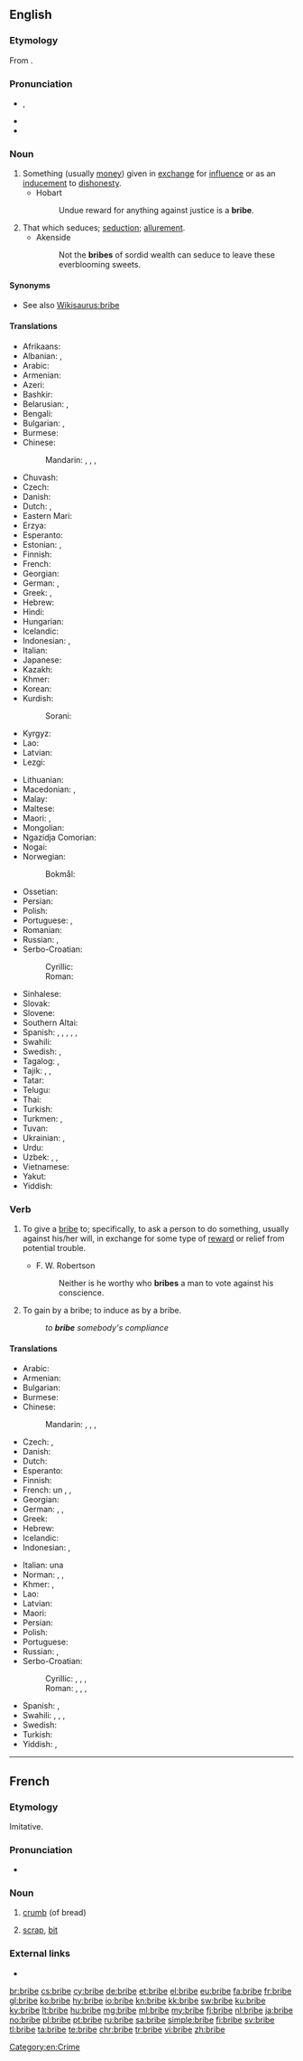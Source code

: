 ==English==

===Etymology===
From {{etyl|fro|en}} {{term|briber||go begging|lang=fro}}.

===Pronunciation===
* {{enPR|brīb}}, {{IPA|/braɪb/|lang=en}}
* {{rhymes|aɪb|lang=en}}
* {{audio|en-us-bribe.ogg|Audio (US)|lang=en}}

===Noun===
{{en-noun}}

# Something (usually [[money]]) given in [[exchange]] for [[influence]] or as an [[inducement]] to [[dishonesty]].
#* Hobart
#*: Undue reward for anything against justice is a '''bribe'''.
# That which seduces; [[seduction]]; [[allurement]].
#* Akenside
#*: Not the '''bribes''' of sordid wealth can seduce to leave these everblooming sweets.

====Synonyms====
* See also [[Wikisaurus:bribe]]

====Translations====
{{trans-top|inducement to dishonesty}}
* Afrikaans: {{t|af|omkoopgeld}}
* Albanian: {{t+|sq|ryshfet|m}}, {{t|sq|mitë|f}}
* Arabic: {{t|ar|رِشْوَة|f}}
* Armenian: {{t|hy|կաշառք}}
* Azeri: {{t+|az|rüşvət}}
* Bashkir: {{t|ba|ришүәт|sc=Cyrl}}
* Belarusian: {{t|be|хаба́р|m|sc=Cyrl}}, {{t|be|по́дкуп|m|sc=Cyrl}}
* Bengali: {{t|bn|ঘুষ|tr=ghush|sc=Beng}}
* Bulgarian: {{t+|bg|по́дкуп|m|sc=Cyrl}}, {{t+|bg|рушве́т|m|sc=Cyrl}}
* Burmese: {{t+|my|လာဘ်|sc=Mymr}}
* Chinese:
*: Mandarin: {{t|cmn|賄賂|sc=Hani}}, {{t+|cmn|贿赂|tr=huìlù|sc=Hani}}, {{t+|cmn|行賄|sc=Hani}}, {{t+|cmn|行贿|tr=xínghuì|sc=Hani}}
* Chuvash: {{t|cv|взятка|sc=Cyrl}}
* Czech: {{t|cs|úplatek|m}}
* Danish: {{t|da|bestikkelse}}
* Dutch: {{t+|nl|steekpenning}}, {{t+|nl|smeergeld|n}}
* Eastern Mari: {{t|chm|взятка}}
* Erzya: {{t|myv|взятка}}
* Esperanto: {{t-needed|eo}}
* Estonian: {{t|et|pistis}}, {{t|et|altkäemaks}}
* Finnish: {{t+|fi|lahjus}}
* French: {{t+|fr|pot-de-vin|m}}
* Georgian: {{t|ka|ქრთამი|sc=Geor}}
* German: {{t|de|Bestechungsgeld|n}}, {{t+|de|Schmiergeld|n}}
* Greek: {{t+|el|δωροδοκία|f|sc=Grek}} {{qualifier|giving}}, {{t+|el|δωροληψία|f|sc=Grek}} {{qualifier|taking}}
* Hebrew: {{t|he|שׁוֹחַד|m|tr=shokhad}}
* Hindi: {{t|hi|रिश्वत|f|sc=Deva}}
* Hungarian: {{t+|hu|megvesztegetés}}
* Icelandic: {{t|is|múta|f}}
* Indonesian: {{t+|id|suap}}, {{t+|id|sogokan}}
* Italian: {{t+|it|tangente|f}}
* Japanese: {{t+|ja|賄賂|tr=わいろ, wairo}}
* Kazakh: {{t|kk|пара|sc=Cyrl}}
* Khmer: {{t+|km|សំណូក|tr=sɑmnook|sc=Khmr}}
* Korean: {{t+|ko|뇌물|sc=Hang}}
* Kurdish:
*: Sorani: {{t|ckb|به‌رتیل|sc=ku-Arab}}
* Kyrgyz: {{t+|ky|пара|sc=Cyrl}}
* Lao: {{t|lo|ສິນບົນ|sc=Laoo}}
* Latvian: {{t|lv|kukulis|m}}
* Lezgi: {{t|lez|ришвет|sc=Cyrl}}
{{trans-mid}}
* Lithuanian: {{t|lt|kyšis|m}}
* Macedonian: {{t|mk|по́ткуп|m|sc=Cyrl}}, {{t|mk|ми́то|n|sc=Cyrl}}
* Malay: {{t|ms|rasuah}}
* Maltese: {{t|mt|tixmiħ|m}}
* Maori: {{t|mi|moni whakapati}}, {{t|mi|koha whakapati}}
* Mongolian: {{t|mn|хахууль|sc=Cyrl}}
* Ngazidja Comorian: {{t|zdj|ɓahashishi|c9|c10|tr=bahashishi}}
* Nogai: {{t|nog|карын}}
* Norwegian:
*: Bokmål: {{t|nb|bestikkelse}}
* Ossetian: {{t|os|гæртам|sc=Cyrl}}
* Persian: {{t+|fa|رشوه|tr=rešve|sc=fa-Arab}}
* Polish: {{t+|pl|łapówka|f}}
* Portuguese: {{t+|pt|suborno|m}}, {{t+|pt|propina|f}}
* Romanian: {{t+|ro|mită|f}}
* Russian: {{t+|ru|взя́тка|f}}, {{t+|ru|по́дкуп|m|}}
* Serbo-Croatian:
*: Cyrillic: {{t|sh|ми́то|n|sc=Cyrl}}
*: Roman: {{t|sh|míto|n}}
* Sinhalese: {{t|si|අල්ලස්|sc=Sinh}}
* Slovak: {{t|sk|úplatok|m}}
* Slovene: {{t|sl|podkupnina|f}}
* Southern Altai: {{t|alt|карын|tr=karın}}
* Spanish: {{t+|es|soborno|m}}, {{qualifier|colloquial}} {{t+|es|coima|f}} {{qualifier|Argentina|Paraguay|Uruguay}}, {{t+|es|matraca|f}} {{qualifier|Venezuela}}, {{t+|es|mordida|f}} {{qualifier|Mexico}}, {{t+|es|cohecho}}, {{t|es|alfadía|f}}
* Swahili: {{t+|sw|hongo}}
* Swedish: {{t+|sv|muta|c}}, {{t+|sv|dusör}}
* Tagalog: {{t|tl|suhol}}, {{t+|tl|lagay}}
* Tajik: {{t|tg|пора|sc=Cyrl}}, {{t|tg|ришва|sc=Cyrl}}, {{t|tg|ришват|sc=Cyrl}}
* Tatar: {{t+|tt|ришвәт|sc=Cyrl}}
* Telugu: {{t+|te|లంచము|sc=Telu}}
* Thai: {{t|th|สินบน|tr=sĭnbon}}
* Turkish: {{t+|tr|rüşvet}}
* Turkmen: {{t|tk|para}}, {{t+|tk|berim}}
* Tuvan: {{t|tyv|хээли}}
* Ukrainian: {{t|uk|хаба́р|m|sc=Cyrl}}, {{t|uk|пі́дкуп|m|sc=Cyrl}}
* Urdu: {{t|ur|رشوت|f|tr=riśvat|sc=ur-Arab}}
* Uzbek: {{t+|uz|pora}}, {{t|uz|rishva}}, {{t+|uz|rishvat}}
* Vietnamese: {{t+|vi|hối lộ}}
* Yakut: {{t|sah|бэрик|sc=Cyrl}}
* Yiddish: {{t|yi|שמיר|m|sc=Hebr}}
{{trans-bottom}}

===Verb===
{{en-verb|brib}}

# {{context|transitive|lang=en}} To give a [[bribe#Noun|bribe]] to; specifically, to ask a person to do something, usually against his/her will, in exchange for some type of [[reward]] or relief from potential trouble.
#* F. W. Robertson
#*: Neither is he worthy who '''bribes''' a man to vote against his conscience.
# {{context|transitive|lang=en}} To gain by a bribe; to induce as by a bribe.
#: ''to '''bribe''' somebody's compliance''

====Translations====
{{trans-top|to give a bribe}}
* Arabic: {{t|ar|رَشَا|sc=Arab}}
* Armenian: {{t|hy|կաշառել}}
* Bulgarian: {{t+|bg|подкупвам|sc=Cyrl}}
* Burmese: {{t|my|လာဘ်ပေး|sc=Mymr}}
* Chinese:
*: Mandarin: {{t+|cmn|賄賂|sc=Hani}}, {{t+|cmn|贿赂|tr=huìlù|sc=Hani}}, {{t+|cmn|行賄|sc=Hani}}, {{t+|cmn|行贿|tr=xínghuì|sc=Hani}}
* Czech: {{t|cs|uplatit}}, {{t|cs|podplatit}}
* Danish: {{t|da|bestikke}}
* Dutch: {{t+|nl|omkopen}}
* Esperanto: {{t|eo|korupti}}
* Finnish: {{t+|fi|lahjoa}}
* French: {{t+|fr|verser}} un {{t+|fr|pot-de-vin}}, {{t+|fr|soudoyer}}, {{t+|fr|corrompre}}
* Georgian: {{t|ka|ქრთამის მიცემა|sc=Geor}}
* German: {{t+|de|bestechen}}, {{t+|de|schmieren}}, {{t+|de|kaufen}} {{qualifier|colloquially}}
* Greek: {{t+|el|δωροδοκώ|sc=Grek}}
* Hebrew: {{t|he|לשחד|tr=le'shakhed|sc=Hebr}}
* Icelandic: {{t|is|múta}}
* Indonesian: {{t+|id|menyuap}}, {{t+|id|menyogok}}
{{trans-mid}}
* Italian: {{t+|it|offrire}} una {{t+|it|tangente}}
* Norman: {{t|nrf|corrompre}}, {{t|nrf|séduithe}}, {{t|nrf|graîssi la patte}}
* Khmer: {{t+|km|សែន}}, {{t|km|បង់សាច់}}
* Lao: {{t|lo|ໃຫ້ສິນບົນ|sc=Laoo}}
* Latvian: {{t|lv|kukuļot}}
* Maori: {{t|mi|whakapati}}
* Persian: {{t|fa|رشوه دادن|sc=fa-Arab}}
* Polish: {{t|pl|dawać łapówkę}}
* Portuguese: {{t+|pt|subornar}}
* Russian: {{t|ru|[[дава́ть]] [[взятка|взя́тку]]|impf}}, {{t+|ru|подкупа́ть|impf}}
* Serbo-Croatian:
*: Cyrillic: {{t|sh|митити|sc=Cyrl}}, {{t|sh|подмитити|sc=Cyrl}}, {{t|sh|поткупити|sc=Cyrl}}, {{t|sh|потплатити|sc=Cyrl}}
*: Roman: {{t|sh|mítiti}}, {{t+|sh|podmititi}}, {{t|sh|potkúpiti}}, {{t|sh|potplátiti}}
* Spanish: {{t+|es|sobornar}}, {{t|es|cohechar}}
* Swahili: {{t+|sw|hongo}}, {{t+|sw|rushwa}}, {{t+|sw|mlungula}}, {{t+|sw|chai}}
* Swedish: {{t+|sv|muta}}
* Turkish: {{t+|tr|rüşvet vermek}}
* Yiddish: {{t|yi|שמירן|sc=Hebr}}, {{t|yi|אונטערקויפֿן|sc=Hebr}}
{{trans-bottom}}

[[Category:en:Crime]]

----

==French==

===Etymology===
Imitative.

===Pronunciation===
* {{IPA|/bʁib/|lang=fr}}

===Noun===
{{fr-noun|f}}

# {{context|obsolete|lang=fr}} [[crumb]] (of bread)
# [[scrap]], [[bit]]

===External links===
* {{R:TLFi}}

[[br:bribe]]
[[cs:bribe]]
[[cy:bribe]]
[[de:bribe]]
[[et:bribe]]
[[el:bribe]]
[[eu:bribe]]
[[fa:bribe]]
[[fr:bribe]]
[[gl:bribe]]
[[ko:bribe]]
[[hy:bribe]]
[[io:bribe]]
[[kn:bribe]]
[[kk:bribe]]
[[sw:bribe]]
[[ku:bribe]]
[[ky:bribe]]
[[lt:bribe]]
[[hu:bribe]]
[[mg:bribe]]
[[ml:bribe]]
[[my:bribe]]
[[fj:bribe]]
[[nl:bribe]]
[[ja:bribe]]
[[no:bribe]]
[[pl:bribe]]
[[pt:bribe]]
[[ru:bribe]]
[[sa:bribe]]
[[simple:bribe]]
[[fi:bribe]]
[[sv:bribe]]
[[tl:bribe]]
[[ta:bribe]]
[[te:bribe]]
[[chr:bribe]]
[[tr:bribe]]
[[vi:bribe]]
[[zh:bribe]]